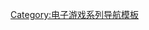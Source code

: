 <noinclude>{{noteTA|G1=game|G2=Overwatch}}</noinclude>{{Navbox
| name  = 鬥陣特攻系列
| title = 鬥陣特攻系列
| image = [[File:Overwatch circle logo.svg|Overwatch circle logo|75px|frameless]]
| state = {{{state|}}}
| bodyclass = hlist
File:Overwatch circle logo.svg

| group1 = 电子游戏
| list1  =
* [[鬥陣特攻]]
* [[守望先锋2]]

| group2 = 相關人物
| list2  =
* [[傑夫瑞·卡普蘭]]
* [[克里斯·梅森]]

| group3 = 电子竞技
| list3 =
* [[守望先锋联赛]]
* 守望先锋世界杯
** [[守望先锋世界杯2016|2016年]]
** [[守望先锋世界杯2017|2017年]]
** [[守望先锋世界杯2018|2018年]]
* [[守望先锋职业系列赛]]（中国大陆）

| group4 = [[鬥陣特攻角色列表|角色]]
| list4 =
* {{link-en|碧姬 (鬥陣特攻)|Brigitte (Overwatch)|碧姬}}
* {{link-en|毀滅拳王|Doomfist}}
* [[D.Va]]
* {{link-en|源氏 (鬥陣特攻)|Genji (Overwatch)|源氏}}
* {{link-en|半藏 (鬥陣特攻)|Hanzo (Overwatch)|半藏}}
* [[美 (守望先锋)|小美]]
* {{link-en|慈悲 (鬥陣特攻)|Mercy (Overwatch)|慈悲}}
* {{link-en|莫伊拉 (鬥陣特攻)|Moira (Overwatch)|莫伊拉}}
* {{link-en|辛梅塔|Symmetra}}
* [[黑影]]
* [[閃光]]
* [[黑百合 (守望先锋)|黑百合]]
* [[温斯顿]]
* {{link-en|火爆鋼球 (鬥陣特攻)|Wrecking Ball (Overwatch)|火爆鋼球}}

| group5 = 相關
| list5 =
* [[暴雪娛樂]]
* {{link-en|鬥陣特攻動畫媒體|Overwatch animated media|動畫媒體}}
* 《[[暴雪英霸]]》
* 《[[泰坦 (暴雪遊戲)|泰坦]]》

| below = 
* '''{{Icon|Category}} [[:Category:鬥陣特攻|類別]]'''
}}<noinclude>
{{collapsible option}}

{{DEFAULTSORT:Overwatch}}
[[Category:守望先锋模板| ]]
[[Category:电子游戏系列导航模板]]
</noinclude>